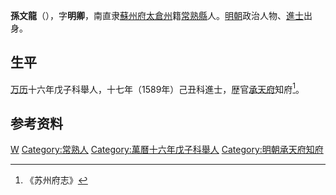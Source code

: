 {{Otheruses|other=名为孙明卿的其他人物|孙明卿}}

'''孫文龍'''（{{bd|？||？|catIdx=}}），字'''明卿'''，南直隶[[蘇州府|蘇州府]][[太倉州|太倉州]]籍[[常熟縣|常熟縣]]人。[[明朝|明朝]]政治人物、[[進士|進士]]出身。

== 生平 ==
[[万历|万历]]十六年戊子科舉人，十七年（1589年）己丑科進士，歴官[[承天府|承天府]]知府<ref>《苏州府志》</ref>。

== 参考资料 ==
{{reflist}}

{{萬曆十七年己丑科殿試金榜}}

{{Authority control}}

{{DEFAULTSORT:Sun孫}}
[[Category:孫姓|W]]
[[Category:常熟人|Category:常熟人]]
[[Category:萬曆十六年戊子科舉人|Category:萬曆十六年戊子科舉人]]
[[Category:明朝承天府知府|Category:明朝承天府知府]]


{{明朝人物小作品}}